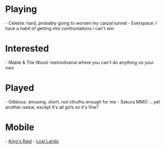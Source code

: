 = Playing =
- Celeste: hard, probably going to worsen my carpal tunnel
- Everspace: I have a habit of getting into confrontations I can't win

= Interested =
- Mable & The Wood: metroidvania where you can't do anything on your own

= Played =
- Gibbous: amusing, short, not cthulhu enough for me
- Sakura MMO: ...yet another isekai, except it's all girls so it's fine?

= Mobile =
- [[King's Raid]]
- [[Lost Lands]]
